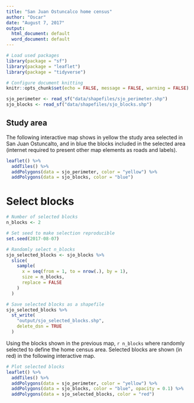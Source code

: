 ```yaml
---
title: "San Juan Ostuncalco home census"
author: "Oscar"
date: "August 7, 2017"
output:
  html_document: default
  word_document: default
---
```


```r
# Load used packages
library(package = "sf")
library(package = "leaflet")
library(package = "tidyverse")

# Configure document knitting
knitr::opts_chunk$set(echo = FALSE, message = FALSE, warning = FALSE)
```


```r
sjo_perimeter <- read_sf("data/shapefiles/sjo_perimeter.shp")
sjo_blocks <- read_sf("data/shapefiles/sjo_blocks.shp")
```


## Study area

The following interactive map shows in yellow the study area selected in San
Juan Ostuncalto, and in blue the blocks included in the selected area
(internet required to present other map elements as roads and labels).

```r
leaflet() %>%
  addTiles() %>%
  addPolygons(data = sjo_perimeter, color = "yellow") %>%
  addPolygons(data = sjo_blocks, color = "blue")
```


# Select blocks

```r
# Number of selected blocks
n_blocks <- 2

# Set seed to make selection reproducible
set.seed(2017-08-07)

# Randomly select n_blocks
sjo_selected_blocks <- sjo_blocks %>%
  slice(
    sample(
      x = seq(from = 1, to = nrow(.), by = 1),
      size = n_blocks,
      replace = FALSE
    )
  )

# Save selected blocks as a shapefile
sjo_selected_blocks %>%
  st_write(
    "output/sjo_selected_blocks.shp",
    delete_dsn = TRUE
  )
```


Using the blocks shown in the previous map, `r n_blocks` where randomly selected
to define the home census area. Selected blocks are shown (in red) in the
following interactive map.

```r
# Plot selected blocks
leaflet() %>%
  addTiles() %>%
  addPolygons(data = sjo_perimeter, color = "yellow") %>%
  addPolygons(data = sjo_blocks, color = "blue", opacity = 0.1) %>%
  addPolygons(data = sjo_selected_blocks, color = "red")
```


